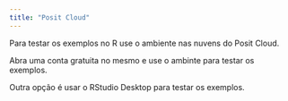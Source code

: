 ```yaml
---
title: "Posit Cloud"
---
```


Para testar os exemplos no R use o ambiente nas nuvens do Posit Cloud.

Abra uma conta gratuita no mesmo e use o ambinte para testar os exemplos.

Outra opção é usar o RStudio Desktop para testar os exemplos.
